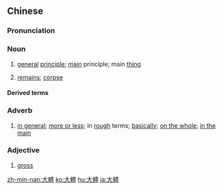 {{also|大体}}
==Chinese==
{{zh-forms|s=大体}}

===Pronunciation===
{{zh-pron
|m=dàtǐ
|c=daai6 tai2
|h=pfs=thai-thí
|mn=tāi-thé
|cat=n,adv
}}

===Noun===
{{zh-noun}}

# [[general]] [[principle]]; [[main]] principle; main [[thing]]
# {{lb|zh|Taiwan|polite}} [[remains]]; [[corpse]]

====Derived terms====
{{zh-der|大體老師}}

===Adverb===
{{zh-adv}}

# [[in general]]; [[more or less]]; in [[rough]] terms; [[basically]]; [[on the whole]]; [[in the main]]
#: {{zh-x|兩國 意見 大體 一致。|The opinions of the two countries are '''more or less''' the same.}}

===Adjective===
{{zh-adj}}

# {{lb|zh|medicine|attributive}} [[gross]]
#: {{zh-x|大體 解剖學|'''gross''' anatomy}}

[[zh-min-nan:大體]]
[[ko:大體]]
[[hu:大體]]
[[ja:大體]]
